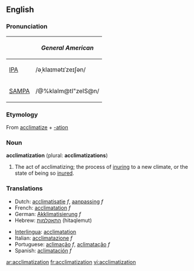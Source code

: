 {{wikipedia}}
==English==

===Pronunciation===
{| border=1 cellpadding=5
! !! ''General American''
|-
| [[w:IPA|IPA]] || /əˌklaɪmətɪˈzeɪʃən/
|-
| [[w:SAMPA|SAMPA]] || /@%klaIm@tI"zeIS@n/
|}

===Etymology===
From [[acclimatize]] + [[-ation]]

===Noun===
'''acclimatization''' (plural: '''acclimatizations''')

# The act of acclimatizing; the process of [[inuring]] to a new climate, or the state of being so [[inure]]d. 

===Translations===
{{top}}
*Dutch: [[acclimatisatie]] ''f'', [[aanpassing]] ''f''
*French: [[acclimatation]] ''f''
*German: [[Akklimatisierung]] ''f''
*Hebrew: [[התאקלמות]] (hitaqlemut)
{{mid}}
*[[Interlingua]]: [[acclimatation]]
*Italian: [[acclimatazione]] ''f''
*Portuguese: [[aclimação]] ''f'', [[aclimatação]] ''f''
*Spanish: [[aclimatación]] ''f''
{{bottom}}

[[ar:acclimatization]]
[[fr:acclimatization]]
[[vi:acclimatization]]